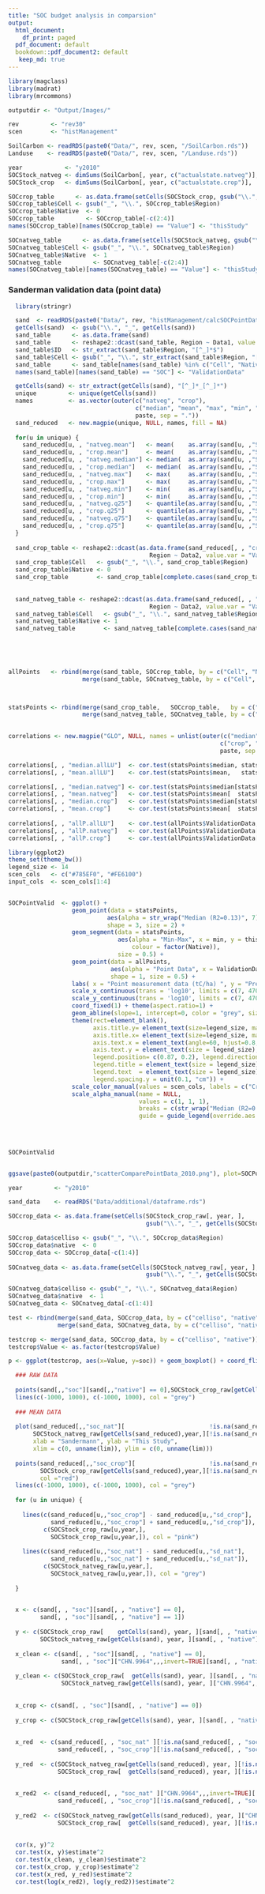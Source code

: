 ```yaml
---
title: "SOC budget analysis in comparsion"
output:
  html_document:
    df_print: paged
  pdf_document: default
  bookdown::pdf_document2: default
   keep_md: true
---
```


```r
library(magclass)
library(madrat)
library(mrcommons)

outputdir <- "Output/Images/"

rev         <- "rev30"
scen        <- "histManagement"

SoilCarbon <- readRDS(paste0("Data/", rev, scen, "/SoilCarbon.rds"))
Landuse    <- readRDS(paste0("Data/", rev, scen, "/Landuse.rds"))

```


```r

year            <- "y2010"
SOCStock_natveg <- dimSums(SoilCarbon[, year, c("actualstate.natveg")], dim = 3)
SOCStock_crop   <- dimSums(SoilCarbon[, year, c("actualstate.crop")],   dim = 3)

SOCcrop_table      <- as.data.frame(setCells(SOCStock_crop, gsub("\\.", "_", getCells(SOCStock_crop))))
SOCcrop_table$Cell <- gsub("_", "\\.", SOCcrop_table$Region)
SOCcrop_table$Native  <- 0
SOCcrop_table         <- SOCcrop_table[-c(2:4)] 
names(SOCcrop_table)[names(SOCcrop_table) == "Value"] <- "thisStudy"

SOCnatveg_table      <- as.data.frame(setCells(SOCStock_natveg, gsub("\\.", "_", getCells(SOCStock_natveg))))
SOCnatveg_table$Cell <- gsub("_", "\\.", SOCnatveg_table$Region)
SOCnatveg_table$Native  <- 1
SOCnatveg_table         <- SOCnatveg_table[-c(2:4)] 
names(SOCnatveg_table)[names(SOCnatveg_table) == "Value"] <- "thisStudy"
```

### Sanderman validation data (point data)

```r

  library(stringr)

  sand  <- readRDS(paste0("Data/", rev, "histManagement/calcSOCPointData.rds"))
  getCells(sand)  <- gsub("\\.", "_", getCells(sand)) 
  sand_table      <- as.data.frame(sand)
  sand_table      <- reshape2::dcast(sand_table, Region ~ Data1, value.var = "Value")
  sand_table$ID   <- str_extract(sand_table$Region, "[^_]*$")
  sand_table$Cell <- gsub("_", "\\.", str_extract(sand_table$Region, "[^_]*_[^_]*"))
  sand_table      <- sand_table[names(sand_table) %in% c("Cell", "Native", "SOC", "ID")]
  names(sand_table)[names(sand_table) == "SOC"] <- "ValidationData"

  getCells(sand) <- str_extract(getCells(sand), "[^_]*_[^_]*")
  unique         <- unique(getCells(sand))
  names          <- as.vector(outer(c("natveg", "crop"), 
                                    c("median", "mean", "max", "min", "q25", "q75"), 
                                    paste, sep = "."))
  sand_reduced   <- new.magpie(unique, NULL, names, fill = NA) 
  
  for(u in unique) {
    sand_reduced[u, , "natveg.mean"]   <- mean(    as.array(sand[u, ,"SOC"])[sand[u,,"Native"]==1])
    sand_reduced[u, , "crop.mean"]     <- mean(    as.array(sand[u, ,"SOC"])[sand[u,,"Native"]==0])
    sand_reduced[u, , "natveg.median"] <- median(  as.array(sand[u, ,"SOC"])[sand[u,,"Native"]==1])
    sand_reduced[u, , "crop.median"]   <- median(  as.array(sand[u, ,"SOC"])[sand[u,,"Native"]==0])
    sand_reduced[u, , "natveg.max"]    <- max(     as.array(sand[u, ,"SOC"])[sand[u,,"Native"]==1])
    sand_reduced[u, , "crop.max"]      <- max(     as.array(sand[u, ,"SOC"])[sand[u,,"Native"]==0])
    sand_reduced[u, , "natveg.min"]    <- min(     as.array(sand[u, ,"SOC"])[sand[u,,"Native"]==1])
    sand_reduced[u, , "crop.min"]      <- min(     as.array(sand[u, ,"SOC"])[sand[u,,"Native"]==0])
    sand_reduced[u, , "natveg.q25"]    <- quantile(as.array(sand[u, ,"SOC"])[sand[u,,"Native"]==1], probs = 0.25)
    sand_reduced[u, , "crop.q25"]      <- quantile(as.array(sand[u, ,"SOC"])[sand[u,,"Native"]==0], probs = 0.25)
    sand_reduced[u, , "natveg.q75"]    <- quantile(as.array(sand[u, ,"SOC"])[sand[u,,"Native"]==1], probs = 0.75)
    sand_reduced[u, , "crop.q75"]      <- quantile(as.array(sand[u, ,"SOC"])[sand[u,,"Native"]==0], probs = 0.75)
  }
  
  sand_crop_table <- reshape2::dcast(as.data.frame(sand_reduced[, , "crop"]), 
                                        Region ~ Data2, value.var = "Value")
  sand_crop_table$Cell   <- gsub("_", "\\.", sand_crop_table$Region)
  sand_crop_table$Native <- 0
  sand_crop_table        <- sand_crop_table[complete.cases(sand_crop_table), ][-1]
  
  
  sand_natveg_table <- reshape2::dcast(as.data.frame(sand_reduced[, , "natveg"]), 
                                        Region ~ Data2, value.var = "Value")
  sand_natveg_table$Cell   <- gsub("_", "\\.", sand_natveg_table$Region)
  sand_natveg_table$Native <- 1
  sand_natveg_table        <- sand_natveg_table[complete.cases(sand_natveg_table), ][-1]
  

  
  
```
  
```r

allPoints   <- rbind(merge(sand_table, SOCcrop_table, by = c("Cell", "Native")),
                     merge(sand_table, SOCnatveg_table, by = c("Cell", "Native")))



statsPoints <- rbind(merge(sand_crop_table,   SOCcrop_table,   by = c("Cell", "Native")),
                     merge(sand_natveg_table, SOCnatveg_table, by = c("Cell", "Native")))

 
correlations <- new.magpie("GLO", NULL, names = unlist(outer(c("median", "mean", "allP"), 
                                                            c("crop", "natveg", "allLU"),
                                                            paste, sep = ".")))

correlations[, , "median.allLU"]  <- cor.test(statsPoints$median, statsPoints$thisStudy)$estimate^2
correlations[, , "mean.allLU"]    <- cor.test(statsPoints$mean,   statsPoints$thisStudy)$estimate^2

correlations[, , "median.natveg"] <- cor.test(statsPoints$median[statsPoints$Native == 1], statsPoints$thisStudy[statsPoints$Native == 1])$estimate^2
correlations[, , "mean.natveg"]   <- cor.test(statsPoints$mean[  statsPoints$Native == 1], statsPoints$thisStudy[statsPoints$Native == 1])$estimate^2
correlations[, , "median.crop"]   <- cor.test(statsPoints$median[statsPoints$Native == 0], statsPoints$thisStudy[statsPoints$Native == 0])$estimate^2
correlations[, , "mean.crop"]     <- cor.test(statsPoints$mean[  statsPoints$Native == 0], statsPoints$thisStudy[statsPoints$Native == 0])$estimate^2
 
correlations[, , "allP.allLU"]    <- cor.test(allPoints$ValidationData, allPoints$thisStudy)$estimate^2
correlations[, , "allP.natveg"]   <- cor.test(allPoints$ValidationData[allPoints$Native == 0], allPoints$thisStudy[allPoints$Native == 0])$estimate^2
correlations[, , "allP.crop"]     <- cor.test(allPoints$ValidationData[allPoints$Native == 1], allPoints$thisStudy[allPoints$Native == 1])$estimate^2

```
  
```r

library(ggplot2)
theme_set(theme_bw())
legend_size <- 14
scen_cols   <- c("#785EF0", "#FE6100")
input_cols  <- scen_cols[1:4]


SOCPointValid  <- ggplot() + 
                  geom_point(data = statsPoints, 
                            aes(alpha = str_wrap("Median (R2=0.13)", 7), x = median, y = thisStudy, colour = factor(Native)),
                            shape = 3, size = 2) +
                  geom_segment(data = statsPoints,
                               aes(alpha = "Min-Max", x = min, y = thisStudy, xend = max, yend = thisStudy, 
                                   colour = factor(Native)), 
                               size = 0.5) +
                  geom_point(data = allPoints, 
                             aes(alpha = "Point Data", x = ValidationData, y = thisStudy, colour = factor(Native)),
                             shape = 1, size = 0.5) +
                  labs( x = "Point measurement data (tC/ha) ", y = "Predicted value by this study (tC/ha)") +
                  scale_x_continuous(trans = 'log10', limits = c(7, 470)) + 
                  scale_y_continuous(trans = 'log10', limits = c(7, 470)) +
                  coord_fixed(1) + theme(aspect.ratio=1) +
                  geom_abline(slope=1, intercept=0, color = "grey", size = 0.5, linetype = "dashed") + 
                  theme(rect=element_blank(),
                        axis.title.y= element_text(size=legend_size, margin = margin(t = 0, r =10, b = 0, l = 0, unit = "pt")),
                        axis.title.x= element_text(size=legend_size, margin = margin(t =10, r = 0, b = 0, l = 0, unit = "pt")),
                        axis.text.x = element_text(angle=60, hjust=0.8, vjust=0.8, size=legend_size),
                        axis.text.y = element_text(size = legend_size),
                        legend.position= c(0.87, 0.2), legend.direction="vertical",
                        legend.title = element_text(size = legend_size), 
                        legend.text  = element_text(size = legend_size),
                        legend.spacing.y = unit(0.1, "cm")) +
                  scale_color_manual(values = scen_cols, labels = c("Cropland", str_wrap("Natural vegetation", 7)), name = "") +
                  scale_alpha_manual(name = NULL,
                                     values = c(1, 1, 1),
                                     breaks = c(str_wrap("Median (R2=0.13)", 7), "Min-Max", "Point Data"),
                                     guide = guide_legend(override.aes = list(linetype = c(0, 1, 0),
                                                                                 shape = c(3, NA, 1),
                                                                                  size = c(2, 0.5, 0.5), 
                                                                                 color = "black")))

SOCPointValid 


ggsave(paste0(outputdir,"scatterComparePointData_2010.png"), plot=SOCPointValid, height=16, width=16, units="cm", dpi = 300)

```



  
  
  

```r
  
year         <- "y2010"

sand_data    <- readRDS("Data/additional/dataframe.rds")

SOCcrop_data <- as.data.frame(setCells(SOCStock_crop_raw[, year, ], 
                                       gsub("\\.", "_", getCells(SOCStock_crop_raw))))

SOCcrop_data$celliso <- gsub("_", "\\.", SOCcrop_data$Region)
SOCcrop_data$native  <- 0
SOCcrop_data <- SOCcrop_data[-c(1:4)]
  
SOCnatveg_data <- as.data.frame(setCells(SOCStock_natveg_raw[, year, ], 
                                       gsub("\\.", "_", getCells(SOCStock_crop_raw))))

SOCnatveg_data$celliso <- gsub("_", "\\.", SOCnatveg_data$Region)
SOCnatveg_data$native  <- 1
SOCnatveg_data <- SOCnatveg_data[-c(1:4)]

test <- rbind(merge(sand_data, SOCcrop_data, by = c("celliso", "native"))[-c(3, 4)],
              merge(sand_data, SOCnatveg_data, by = c("celliso", "native"))[-c(3, 4)])

testcrop <- merge(sand_data, SOCcrop_data, by = c("celliso", "native"))[-c(3, 4)] 
testcrop$Value <- as.factor(testcrop$Value)

p <- ggplot(testcrop, aes(x=Value, y=soc)) + geom_boxplot() + coord_flip()

  ### RAW DATA
  
  points(sand[,,"soc"][sand[,,"native"] == 0],SOCStock_crop_raw[getCells(sand),year,][sand[,,"native"] == 0], col ="red")
  lines(c(-1000, 1000), c(-1000, 1000), col = "grey")
  
  ### MEAN DATA
  
  plot(sand_reduced[,,"soc_nat"][                        !is.na(sand_reduced[,,"soc_nat"])],
       SOCStock_natveg_raw[getCells(sand_reduced),year,][!is.na(sand_reduced[,,"soc_nat"])], 
       xlab = "Sandermann", ylab = "This Study",
       xlim = c(0, unname(lim)), ylim = c(0, unname(lim)))
  
  points(sand_reduced[,,"soc_crop"][                     !is.na(sand_reduced[,,"soc_crop"])],
         SOCStock_crop_raw[getCells(sand_reduced),year,][!is.na(sand_reduced[,,"soc_crop"])], 
         col ="red")
  lines(c(-1000, 1000), c(-1000, 1000), col = "grey")
  
  for (u in unique) {
    
    lines(c(sand_reduced[u,,"soc_crop"] - sand_reduced[u,,"sd_crop"], 
            sand_reduced[u,,"soc_crop"] + sand_reduced[u,,"sd_crop"]), 
          c(SOCStock_crop_raw[u,year,],
            SOCStock_crop_raw[u,year,]), col = "pink")
    
    lines(c(sand_reduced[u,,"soc_nat"] - sand_reduced[u,,"sd_nat"], 
            sand_reduced[u,,"soc_nat"] + sand_reduced[u,,"sd_nat"]), 
          c(SOCStock_natveg_raw[u,year,],
            SOCStock_natveg_raw[u,year,]), col = "grey")
    
  }
  
```

```r
  x <- c(sand[, , "soc"][sand[, , "native"] == 0],
         sand[, , "soc"][sand[, , "native"] == 1])
  
  y <- c(SOCStock_crop_raw[    getCells(sand), year, ][sand[, , "native"] == 0], 
         SOCStock_natveg_raw[getCells(sand), year, ][sand[, , "native"] == 1])#
  
  x_clean <- c(sand[, , "soc"][sand[, , "native"] == 0],
               sand[, , "soc"]["CHN.9964",,,invert=TRUE][sand[, , "native"] == 1])
  
  y_clean <- c(SOCStock_crop_raw[  getCells(sand), year, ][sand[, , "native"] == 0], 
               SOCStock_natveg_raw[getCells(sand), year, ]["CHN.9964",,,invert=TRUE][sand[, , "native"] == 1])
  
  
  x_crop <- c(sand[, , "soc"][sand[, , "native"] == 0])
  
  y_crop <- c(SOCStock_crop_raw[getCells(sand), year, ][sand[, , "native"] == 0])
  
  
  x_red  <- c(sand_reduced[, , "soc_nat" ][!is.na(sand_reduced[, , "soc_nat" ])],
              sand_reduced[, , "soc_crop"][!is.na(sand_reduced[, , "soc_crop"])])
  
  y_red  <- c(SOCStock_natveg_raw[getCells(sand_reduced), year, ][!is.na(sand_reduced[, , "soc_nat" ])],
              SOCStock_crop_raw[  getCells(sand_reduced), year, ][!is.na(sand_reduced[, , "soc_crop"])])
  
  
  x_red2  <- c(sand_reduced[, , "soc_nat" ]["CHN.9964",,,invert=TRUE][!is.na(sand_reduced[, , "soc_nat" ])],
              sand_reduced[, , "soc_crop"][!is.na(sand_reduced[, , "soc_crop"])])
  
  y_red2  <- c(SOCStock_natveg_raw[getCells(sand_reduced), year, ]["CHN.9964",,,invert=TRUE][!is.na(sand_reduced[, , "soc_nat" ])],
              SOCStock_crop_raw[  getCells(sand_reduced), year, ][!is.na(sand_reduced[, , "soc_crop"])])
  
  
  cor(x, y)^2
  cor.test(x, y)$estimate^2
  cor.test(x_clean, y_clean)$estimate^2
  cor.test(x_crop, y_crop)$estimate^2
  cor.test(x_red, y_red)$estimate^2
  cor.test(log(x_red2), log(y_red2))$estimate^2
  
```
